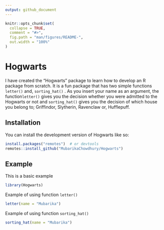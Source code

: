 ```yaml
---
output: github_document
---
```


<!-- README.md is generated from README.Rmd. Please edit that file -->

```r
knitr::opts_chunk$set(
  collapse = TRUE,
  comment = "#>",
  fig.path = "man/figures/README-",
  out.width = "100%"
)
```

# Hogwarts


I have created the "Hogwarts" package to learn how to develop an R package from scratch. It is a fun package that has two simple functions `letter()` and, `sorting_hat()` . As you insert your name as an argument, the function`letter()` gives you the decision whether you were admitted to the Hogwarts or not and `sorting_hat()` gives you the decision of which house you belong to; Griffindor, Slytherin, Ravenclaw or, Hufflepuff.

## Installation

You can install the development version of Hogwarts like so:

```r
install.packages("remotes")  # or devtools
remotes::install_github("MubarikaChowdhury/Hogwarts")
```

## Example

This is a basic example 

```r
library(Hogwarts)
```

Example of using function `letter()`

```r
letter(name = "Mubarika")
```

Example of using function `sorting_hat()`

```r
sorting_hat(name = "Mubarika")
```



